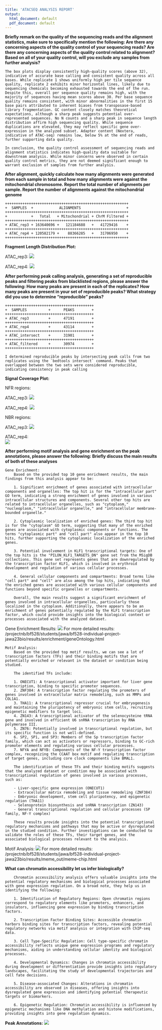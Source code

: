 ```yaml
---
title: 'ATACSEQ ANALYSIS REPORT'
output:
  html_document: default
  pdf_document: default
---
```


**Briefly remark on the quality of the sequencing reads and the alignment statistics, make sure to specifically mention the following:
    Are there any concerning aspects of the quality control of your sequencing reads?
    Are there any concerning aspects of the quality control related to alignment?
    Based on all of your quality control, will you exclude any samples from further analysis?**
    
    The box plots display consistently high-quality scores (above 32), indicative of accurate base calling and consistent quality across all bases. While replicate 1 shows uniformly high per tile sequence quality, replicate 2 exhibits minor horizontal lines, likely due to sequencing chemicals becoming exhausted towards the end of the run. Despite this, overall per sequence quality remains high, with the majority of sequences having mean scores above 30. Per base sequence quality remains consistent, with minor abnormalities in the first 15 base pairs attributed to inherent biases from transposase-based library fragmentation. GC content closely matches theoretical expectations, although a sharp peak suggests potential over-represented sequences. No N counts and a sharp peak in sequence length distribution affirm high sequencing quality. While sequence duplications are elevated, they may reflect specific gene over-expression in the analyzed subset. Adapter content (Nextera, indicative of ATAC-seq) remains low, below 5% at the end of reads, further supporting data quality.

    In conclusion, the quality control assessment of sequencing reads and alignment statistics indicates high-quality data suitable for downstream analysis. While minor concerns were observed in certain quality control metrics, they are not deemed significant enough to warrant exclusion of samples from further analysis.

**After alignment, quickly calculate how many alignments were generated from each sample in total and how many alignments were against the mitochondrial chromosome. Report the total number of alignments per sample. Report the number of alignments against the mitochondrial genome**

    +++++++++++++++++++++++++++++++++++++++++++++++++++++++++
    +  SAMPLES  +            ALIGNMENTS                     +
    +++++++++++++++++++++++++++++++++++++++++++++++++++++++++
    +           +   Total   + Mitochondrial + ChrM Filtered +    
    +++++++++++++++++++++++++++++++++++++++++++++++++++++++++
    + ATAC_rep3 + 163640696 +   121184688   +   41729416    +
    +++++++++++++++++++++++++++++++++++++++++++++++++++++++++
    + ATAC_rep4 + 120582179 +    88366285   +   31706950    +
    +++++++++++++++++++++++++++++++++++++++++++++++++++++++++

**Fragment Length Distribution Plot:**
    
  ATAC_rep3: 
    ![](results/Fragment size distribution_rep3.png)
    
  ATAC_rep4: 
    ![](results/Fragment size distribution_rep4.png)

**After performing peak calling analysis, generating a set of reproducible peaks and filtering peaks from blacklisted regions, please answer the following:
    How many peaks are present in each of the replicates? How many peaks are present in your set of reproducible peaks? What strategy did you use to determine “reproducible” peaks?**
    
    +++++++++++++++++++++++++++++++++++++++++
    +  SAMPLES          +      PEAKS        +    
    +++++++++++++++++++++++++++++++++++++++++
    + ATAC_rep3         +      47191        +
    +++++++++++++++++++++++++++++++++++++++++
    + ATAC_rep4         +      43114        +
    +++++++++++++++++++++++++++++++++++++++++
    + ATAC_intersect    +      31901        +
    +++++++++++++++++++++++++++++++++++++++++
    + ATAC_filtered     +      30974        +
    +++++++++++++++++++++++++++++++++++++++++
    
    I determined reproducible peaks by intersecting peak calls from two replicates using the `bedtools intersect` command. Peaks that overlapped between the two sets were considered reproducible, indicating consistency in peak calling

**Signal Coverage Plot:**
    
  NFR regions:
  
  ATAC_rep3: 
          ![](/projectnb/bf528/students/jawa/bf528-individual-project-jawa23bio/results/ATAC_rep3_NFR.png)
      
  ATAC_rep4: 
          ![](/projectnb/bf528/students/jawa/bf528-individual-project-jawa23bio/results/ATAC_rep4_NFR.png)
    
  NBR regions:
        
  ATAC_rep3: 
          ![](/projectnb/bf528/students/jawa/bf528-individual-project-jawa23bio/results/ATAC_rep3_NBR.png)
        
  ATAC_rep4:  
          ![](/projectnb/bf528/students/jawa/bf528-individual-project-jawa23bio/results/ATAC_rep4_NBR.png)

**After performing motif analysis and gene enrichment on the peak annotations, please answer the following:
    Briefly discuss the main results of both of these analyses**
    
    Gene Enrichment:
        Based on the provided top 10 gene enrichment results, the main findings from this analysis appear to be:
        
        1. Significant enrichment of genes associated with intracellular components and organelles: The top hit is for the "intracellular part" GO term, indicating a strong enrichment of genes involved in various intracellular structures and components. Several other top hits are related to intracellular organelles, such as "cytoplasm," "nucleoplasm," "intracellular organelle," and "intracellular membrane-bounded organelle."
        
        2. Cytoplasmic localization of enriched genes: The third top hit is for the "cytoplasm" GO term, suggesting that many of the enriched genes are associated with cytoplasmic components or functions. The terms "cytoplasmic part" and "cell part" also appear in the top 10 hits, further supporting the cytoplasmic localization of the enriched genes.
        
        3. Potential involvement in KLF1 transcriptional targets: One of the top hits is the "PILON_KLF1_TARGETS_DN" gene set from the MSigDB collections. This gene set represents genes that are downregulated by the transcription factor KLF1, which is involved in erythroid development and regulation of various cellular processes.
        
        4. General cellular components and compartments: Broad terms like "cell part" and "cell" are also among the top hits, indicating that the enriched genes are associated with various cellular components and functions beyond specific organelles or compartments.
        
        Overall, the main results suggest a significant enrichment of genes involved in intracellular organelles, particularly those localized in the cytoplasm. Additionally, there appears to be an enrichment of genes potentially regulated by the KLF1 transcription factor, which could provide insights into the biological context or processes associated with the analyzed dataset.
    
  Gene Enrichment Results:
        ![](/projectnb/bf528/students/jawa/bf528-individual-project-jawa23bio/results/Top Gene Enrichments.png)
        For more detailed results: /projectnb/bf528/students/jawa/bf528-individual-project-jawa23bio/results/enrichment/geneOntology.html

    Motif Analysis:
        Based on the provided top motif results, we can see a lot of transcription factors (TFs) and their binding motifs that are potentially enriched or relevant in the dataset or condition being studied.

        The identified TFs include:

        1. ONECUT1: A transcriptional activator important for liver gene transcription, binding to specific promoter sequences.
        2. ZNF384: A transcription factor regulating the promoters of genes involved in extracellular matrix remodeling, such as MMPs and COL1A1.
        3. THA11: A transcriptional repressor crucial for embryogenesis and maintaining the pluripotency of embryonic stem cells, recruiting epigenetic modifiers to target loci.
        4. ZN143: A transcriptional activator of the selenocysteine tRNA gene and involved in efficient U6 snRNA transcription by RNA polymerase III.
        5. ZN76: Potentially involved in transcriptional regulation, but its specific function is not well-defined.
        6. SP2, SP1, and SP3: Members of the Sp transcription factor family, which can act as activators or repressors, binding to GC-rich promoter elements and regulating various cellular processes.
        7. NFYA and NFYB: Components of the NF-Y transcription factor complex, recognizing the CCAAT box motif and regulating transcription of target genes, including core clock components like BMAL1.

        The identification of these TFs and their binding motifs suggests that the analyzed dataset or condition may be associated with transcriptional regulation of genes involved in various processes, such as:

        - Liver-specific gene expression (ONECUT1)
        - Extracellular matrix remodeling and tissue remodeling (ZNF384)
        - Embryonic development, stem cell pluripotency, and epigenetic regulation (THA11)
        - Selenoprotein biosynthesis and snRNA transcription (ZN143)
        - General transcriptional regulation and cellular processes (SP family, NF-Y complex)

        These results provide insights into the potential transcriptional regulatory mechanisms and pathways that may be active or dysregulated in the studied condition. Further investigations can be conducted to validate the roles of these TFs, their target genes, and the associated biological processes relevant to the analysis.

  Motif Analysis:
        ![](/projectnb/bf528/students/jawa/bf528-individual-project-jawa23bio/results/meme_out/Top Results Motif.png)
        For more detailed results: /projectnb/bf528/students/jawa/bf528-individual-project-jawa23bio/results/meme_out/meme-chip.html

**What can chromatin accessibility let us infer biologically?**

        Chromatin accessibility analysis offers valuable insights into the potential regulatory mechanisms and biological processes associated with gene expression regulation. On a broad note, they help us in identifying the following: 

        1. Identification of Regulatory Regions: Open chromatin regions correspond to regulatory elements like promoters, enhancers, and insulators, influencing gene expression by binding transcription factors.

        2. Transcription Factor Binding Sites: Accessible chromatin harbors binding sites for transcription factors, revealing potential regulatory networks via motif analysis or integration with ChIP-seq data.

        3. Cell Type-Specific Regulation: Cell type-specific chromatin accessibility reflects unique gene expression programs and regulatory mechanisms, aiding in understanding cellular identity and biological processes.

        4. Developmental Dynamics: Changes in chromatin accessibility during development or differentiation provide insights into regulatory landscapes, facilitating the study of developmental trajectories and cell fate decisions.

        5. Disease-associated Changes: Alterations in chromatin accessibility are observed in diseases, offering insights into dysregulated gene expression and identifying potential therapeutic targets or biomarkers.

        6. Epigenetic Regulation: Chromatin accessibility is influenced by epigenetic mechanisms like DNA methylation and histone modifications, providing insights into gene regulation dynamics.

**Peak Annotations:**
    ![](/projectnb/bf528/students/jawa/bf528-individual-project-jawa23bio/Unique_proportions_plot.png)

    
